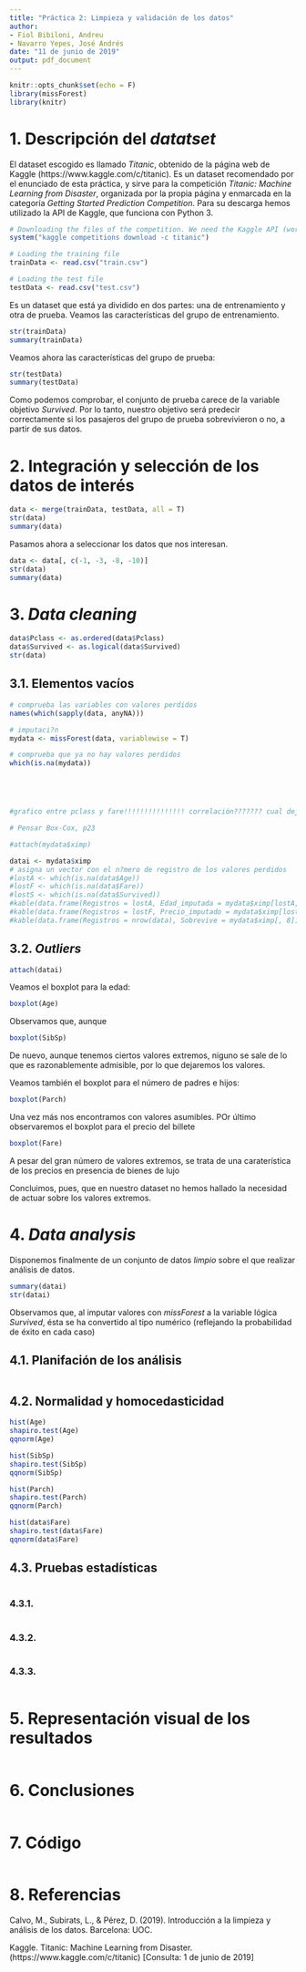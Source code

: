 ---
title: "Práctica 2: Limpieza y validación de los datos"
author:
- Fiol Bibiloni, Andreu
- Navarro Yepes, José Andrés
date: "11 de junio de 2019"
output: pdf_document
---

```{r setup, include=FALSE}
knitr::opts_chunk$set(echo = F)
library(missForest)
library(knitr)
```

# 1. Descripción del *datatset*

El dataset escogido es llamado *Titanic*, obtenido de la página web de Kaggle (https://www.kaggle.com/c/titanic). Es un dataset recomendado por el enunciado de esta práctica, y sirve para la competición *Titanic: Machine Learning from Disaster*, organizada por la propia página y enmarcada en la categoría *Getting Started Prediction Competition*.
Para su descarga hemos utilizado la API de Kaggle, que funciona con Python 3.

```{r}
# Downloading the files of the competition. We need the Kaggle API (works with Python 3)
system("kaggle competitions download -c titanic")

# Loading the training file
trainData <- read.csv("train.csv")

# Loading the test file
testData <- read.csv("test.csv")
```

Es un dataset que está ya dividido en dos partes: una de entrenamiento y otra de prueba. Veamos las características del grupo de entrenamiento.

```{r}
str(trainData)
summary(trainData)
```

Veamos ahora las características del grupo de prueba:

```{r}
str(testData)
summary(testData)
```

Como podemos comprobar, el conjunto de prueba carece de la variable objetivo *Survived*. Por lo tanto, nuestro objetivo será predecir correctamente si los pasajeros del grupo de prueba sobrevivieron o no, a partir de sus datos. 

# 2. Integración y selección de los datos de interés



```{r}
data <- merge(trainData, testData, all = T)
str(data)
summary(data)
```

Pasamos ahora a seleccionar los datos que nos interesan.

```{r}
data <- data[, c(-1, -3, -8, -10)]
str(data)
summary(data)
```

# 3. *Data cleaning*

```{r}
data$Pclass <- as.ordered(data$Pclass)
data$Survived <- as.logical(data$Survived)
str(data)
```

## 3.1. Elementos vacíos

```{r}
# comprueba las variables con valores perdidos 
names(which(sapply(data, anyNA)))

# imputaci?n
mydata <- missForest(data, variablewise = T)

# comprueba que ya no hay valores perdidos
which(is.na(mydata))





#grafico entre pclass y fare!!!!!!!!!!!!!!! correlación??????? cual dejamos??? yo: FARe

# Pensar Box-Cox, p23

```


```{r}
#attach(mydata$ximp)
```


```{r}
datai <- mydata$ximp
# asigna un vector con el n?mero de registro de los valores perdidos
#lostA <- which(is.na(data$Age))
#lostF <- which(is.na(data$Fare))
#lostS <- which(is.na(data$Survived))
#kable(data.frame(Registros = lostA, Edad_imputada = mydata$ximp[lostA, 3]))
#kable(data.frame(Registros = lostF, Precio_imputado = mydata$ximp[lostF, 6]))
#kable(data.frame(Registros = nrow(data), Sobrevive = mydata$ximp[, 8]))
```


## 3.2. *Outliers*

```{r}
attach(datai)
```


Veamos el boxplot para la edad:
```{r}
boxplot(Age)
```

Observamos que, aunque

```{r}
boxplot(SibSp)
```

De nuevo, aunque tenemos ciertos valores extremos, niguno se sale de lo que es razonablemente admisible, por lo que dejaremos los valores.

Veamos también el boxplot para el número de padres e hijos:

```{r}
boxplot(Parch)
```

Una vez más nos encontramos con valores asumibles.
POr último observaremos el boxplot para el precio del billete

```{r}
boxplot(Fare)

```

A pesar del gran número de valores extremos, se trata de una caraterística de los precios en presencia de bienes de lujo

Concluimos, pues, que en nuestro dataset no hemos hallado la necesidad de actuar sobre los valores extremos.


# 4. *Data analysis*

Disponemos finalmente de un conjunto de datos *limpio* sobre el que realizar análisis de datos.  

```{r}
summary(datai)
str(datai)
```

Observamos que, al imputar valores con *missForest* a la variable lógica *Survived*, ésta se ha convertido al tipo numérico (reflejando la probabilidad de éxito en cada caso)

## 4.1. Planifación de los análisis

```{r}

```

## 4.2. Normalidad y homocedasticidad

```{r}
hist(Age)
shapiro.test(Age)
qqnorm(Age)
```

```{r}
hist(SibSp)
shapiro.test(SibSp)
qqnorm(SibSp)
```

```{r}
hist(Parch)
shapiro.test(Parch)
qqnorm(Parch)
```

```{r}
hist(data$Fare)
shapiro.test(data$Fare)
qqnorm(data$Fare)
```

## 4.3. Pruebas estadísticas

```{r}

```

### 4.3.1. 

```{r}

```

### 4.3.2. 

```{r}

```

### 4.3.3. 

```{r}

```

# 5. Representación visual de los resultados

```{r}

```

# 6. Conclusiones

```{r}

```

# 7. Código

```{r, echo= T}

```

# 8. Referencias

Calvo, M., Subirats, L., & Pérez, D. (2019). Introducción a la limpieza y análisis de los datos. Barcelona: UOC.

Kaggle. Titanic: Machine Learning from Disaster. (https://www.kaggle.com/c/titanic) [Consulta: 1 de junio de 2019]
